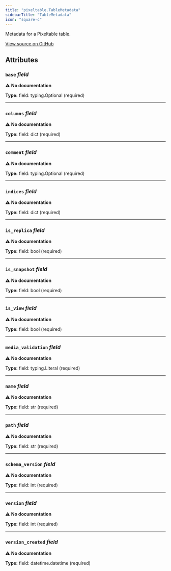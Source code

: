 ```yaml
---
title: "pixeltable.TableMetadata"
sidebarTitle: "TableMetadata"
icon: "square-c"
---
```


Metadata for a Pixeltable table.


<a href="https://github.com/pixeltable/pixeltable/blob/main/pixeltable/catalog/table_metadata.py#L43" target="_blank">View source on GitHub</a>

## Attributes

### `base` *field*

⚠️ **No documentation**

**Type:** field: typing.Optional (required)

---

### `columns` *field*

⚠️ **No documentation**

**Type:** field: dict (required)

---

### `comment` *field*

⚠️ **No documentation**

**Type:** field: typing.Optional (required)

---

### `indices` *field*

⚠️ **No documentation**

**Type:** field: dict (required)

---

### `is_replica` *field*

⚠️ **No documentation**

**Type:** field: bool (required)

---

### `is_snapshot` *field*

⚠️ **No documentation**

**Type:** field: bool (required)

---

### `is_view` *field*

⚠️ **No documentation**

**Type:** field: bool (required)

---

### `media_validation` *field*

⚠️ **No documentation**

**Type:** field: typing.Literal (required)

---

### `name` *field*

⚠️ **No documentation**

**Type:** field: str (required)

---

### `path` *field*

⚠️ **No documentation**

**Type:** field: str (required)

---

### `schema_version` *field*

⚠️ **No documentation**

**Type:** field: int (required)

---

### `version` *field*

⚠️ **No documentation**

**Type:** field: int (required)

---

### `version_created` *field*

⚠️ **No documentation**

**Type:** field: datetime.datetime (required)

